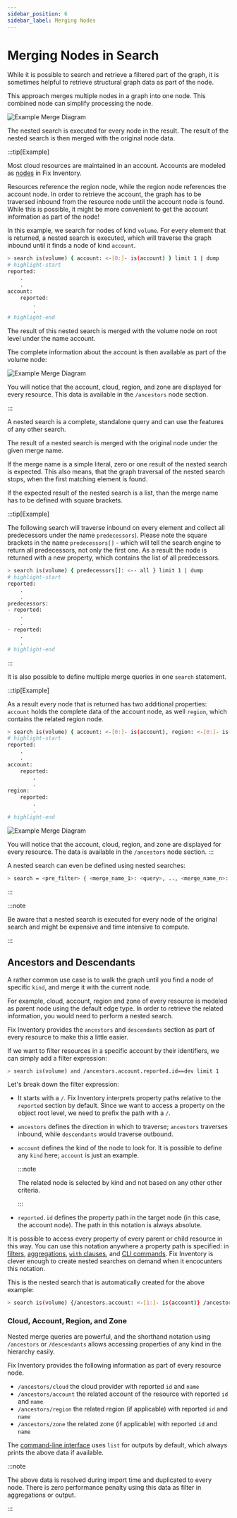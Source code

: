```yaml
---
sidebar_position: 6
sidebar_label: Merging Nodes
---
```


# Merging Nodes in Search

While it is possible to search and retrieve a filtered part of the graph, it is sometimes helpful to retrieve structural graph data as part of the node.

This approach merges multiple nodes in a graph into one node. This combined node can simplify processing the node.

![Example Merge Diagram](./img/merge_nodes.png)

The nested search is executed for every node in the result. The result of the nested search is then merged with the original node data.

:::tip[Example]

Most cloud resources are maintained in an account. Accounts are modeled as [nodes](../../concepts/asset-inventory-graph/index.mdx#nodes) in Fix Inventory.

Resources reference the region node, while the region node references the account node. In order to retrieve the account, the graph has to be traversed inbound from the resource node until the account node is found. While this is possible, it might be more convenient to get the account information as part of the node!

In this example, we search for nodes of kind `volume`. For every element that is returned, a nested search is executed, which will traverse the graph inbound until it finds a node of kind `account`.

```bash
> search is(volume) { account: <-[0:]- is(account) } limit 1 | dump
# highlight-start
​reported:
​    .
​    .
​account:
​    reported:
​        .
​        .
# highlight-end
```

The result of this nested search is merged with the volume node on root level under the name account.

The complete information about the account is then available as part of the volume node:

![Example Merge Diagram](./img/merge_nodes_1.png)

You will notice that the account, cloud, region, and zone are displayed for every resource. This data is available in the `/ancestors` node section.

:::

A nested search is a complete, standalone query and can use the features of any other search.

The result of a nested search is merged with the original node under the given merge name.

If the merge name is a simple literal, zero or one result of the nested search is expected. This also means, that the graph traversal of the nested search stops, when the first matching element is found.

If the expected result of the nested search is a list, than the merge name has to be defined with square brackets.

:::tip[Example]

The following search will traverse inbound on every element and collect all predecessors under the name `predecessors`). Please note the square brackets in the name `predecessors[]` - which will tell the search engine to return all predecessors, not only the first one. As a result the node is returned with a new property, which contains the list of all predecessors.

```bash
> search is(volume) { predecessors[]: <-- all } limit 1 | dump
# highlight-start
​reported:
​    .
​    .
​predecessors:
​- reported:
​    .
​    .
​- reported:
​    .
​    .
# highlight-end
```

:::

It is also possible to define multiple merge queries in one `search` statement.

:::tip[Example]

As a result every node that is returned has two additional properties: `account` holds the complete data of the account node, as well `region`, which contains the related region node.

```bash
> search is(volume) { account: <-[0:]- is(account), region: <-[0:]- is(region) } limit 1 | dump
# highlight-start
​reported:
​    .
​    .
​account:
​    reported:
​        .
​        .
​region:
​    reported:
​        .
​        .
# highlight-end
```

![Example Merge Diagram](./img/merge_nodes.png)

You will notice that the account, cloud, region, and zone are displayed for every resource. The data is available in the `/ancestors` node section. :::

A nested search can even be defined using nested searches:

```bash
> search = <pre_filter> { <merge_name_1>: <query>, .., <merge_name_n>: <query> } <post_filter>
```

:::

:::note

Be aware that a nested search is executed for every node of the original search and might be expensive and time intensive to compute.

:::

## Ancestors and Descendants

A rather common use case is to walk the graph until you find a node of specific `kind`, and merge it with the current node.

For example, cloud, account, region and zone of every resource is modeled as parent node using the default edge type. In order to retrieve the related information, you would need to perform a nested search.

Fix Inventory provides the `ancestors` and `descendants` section as part of every resource to make this a little easier.

If we want to filter resources in a specific account by their identifiers, we can simply add a filter expression:

```bash
> search is(volume) and /ancestors.account.reported.id==dev limit 1
```

Let's break down the filter expression:

- It starts with a `/`. Fix Inventory interprets property paths relative to the `reported` section by default. Since we want to access a property on the object root level, we need to prefix the path with a `/`.

- `ancestors` defines the direction in which to traverse; `ancestors` traverses inbound, while `descendants` would traverse outbound.

- `account` defines the kind of the node to look for. It is possible to define any `kind` here; `account` is just an example.

  :::note

  The related node is selected by kind and not based on any other other criteria.

  :::

- `reported.id` defines the property path in the target node (in this case, the account node). The path in this notation is always absolute.

It is possible to access every property of every parent or child resource in this way. You can use this notation anywhere a property path is specified: in [filters](./filters.mdx), [aggregations](./aggregation.mdx), [`with` clauses](./with-clause.mdx), and [CLI commands](../../reference/cli/index.mdx). Fix Inventory is clever enough to create nested searches on demand when it encocunters this notation.

This is the nested search that is automatically created for the above example:

```bash
> search is(volume) {/ancestors.account: <-[1:]- is(account)} /ancestors.account.reported.id==dev
```

### Cloud, Account, Region, and Zone

Nested merge queries are powerful, and the shorthand notation using `/ancestors` or `/descendants` allows accessing properties of any kind in the hierarchy easily.

Fix Inventory provides the following information as part of every resource node.

- `/ancestors/cloud` the cloud provider with reported `id` and `name`
- `/ancestors/account` the related account of the resource with reported `id` and `name`
- `/ancestors/region` the related region (if applicable) with reported `id` and `name`
- `/ancestors/zone` the related zone (if applicable) with reported `id` and `name`

The [command-line interface](../../reference/cli/index.mdx) uses `list` for outputs by default, which always prints the above data if available.

:::note

The above data is resolved during import time and duplicated to every node. There is zero performance penalty using this data as filter in aggregations or output.

:::
